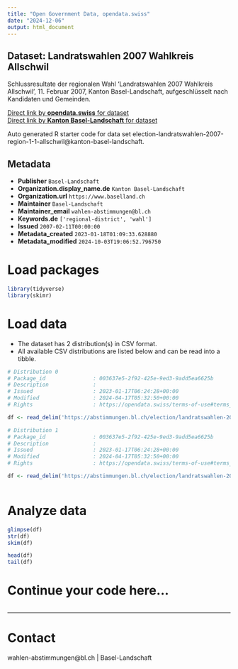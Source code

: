 ```yaml
---
title: "Open Government Data, opendata.swiss"
date: "2024-12-06"
output: html_document
---
```


## Dataset: Landratswahlen 2007 Wahlkreis Allschwil

Schlussresultate der regionalen Wahl 'Landratswahlen 2007 Wahlkreis Allschwil', 11. Februar 2007, Kanton Basel-Landschaft, aufgeschlüsselt nach Kandidaten und Gemeinden.

[Direct link by **opendata.swiss** for dataset](https://opendata.swiss/de/dataset/landratswahlen-2007-wahlkreis-allschwil)<br>
[Direct link by **Kanton Basel-Landschaft** for dataset](https://abstimmungen.bl.ch/election/landratswahlen-2007-region-1-1-allschwil/data)

Auto generated R starter code for data set election-landratswahlen-2007-region-1-1-allschwil@kanton-basel-landschaft.

## Metadata

- **Publisher** `Basel-Landschaft`
- **Organization.display_name.de** `Kanton Basel-Landschaft`
- **Organization.url** `https://www.baselland.ch`
- **Maintainer** `Basel-Landschaft`
- **Maintainer_email** `wahlen-abstimmungen@bl.ch`
- **Keywords.de** `['regional-district', 'wahl']`
- **Issued** `2007-02-11T00:00:00`
- **Metadata_created** `2023-01-18T01:09:33.628880`
- **Metadata_modified** `2024-10-03T19:06:52.796750`


# Load packages

```r

library(tidyverse)
library(skimr)

```

# Load data

-   The dataset has 2 distribution(s) in CSV format.
-   All available CSV distributions are listed below and can be read into a tibble.

```r

# Distribution 0
# Package_id               : 003637e5-2f92-425e-9ed3-9add5ea6625b
# Description              : 
# Issued                   : 2023-01-17T06:24:28+00:00
# Modified                 : 2024-04-17T05:32:50+00:00
# Rights                   : https://opendata.swiss/terms-of-use#terms_by

df <- read_delim('https://abstimmungen.bl.ch/election/landratswahlen-2007-region-1-1-allschwil/data-parties-csv')

# Distribution 1
# Package_id               : 003637e5-2f92-425e-9ed3-9add5ea6625b
# Description              : 
# Issued                   : 2023-01-17T06:24:28+00:00
# Modified                 : 2024-04-17T05:32:50+00:00
# Rights                   : https://opendata.swiss/terms-of-use#terms_by

df <- read_delim('https://abstimmungen.bl.ch/election/landratswahlen-2007-region-1-1-allschwil/data-csv')



```

# Analyze data

```r

glimpse(df)
str(df)
skim(df)

head(df)
tail(df)

```

# Continue your code here...

```r

```

------------------------------------------------------------------------

# Contact

wahlen-abstimmungen@bl.ch | Basel-Landschaft
